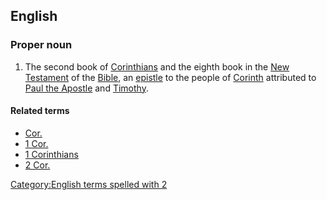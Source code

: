 {{book of the Bible|Second Epistle to the Corinthians}}
==English==

===Proper noun===
{{en-proper noun}}

# {{label|en|biblical}} The second book of [[Corinthians]] and the eighth book in the [[New Testament]] of the [[Bible]], an [[epistle]] to the people of [[w:Corinth|Corinth]] attributed to [[w:Paul the Apostle|Paul the Apostle]] and [[w:Timothy|Timothy]].

====Related terms====
* [[Cor.]]
* [[1 Cor.]]
* [[1 Corinthians]]
* [[2 Cor.]]

[[Category:English terms spelled with 2]]
